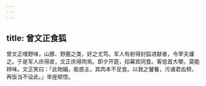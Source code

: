 ```yaml
---
---
---
```

title: 曾文正食狐
---



曾文正嗜野味，山豚、野鹿之类，好之尤笃。军人有射得封狐进献者，令宰夫燔之。于是军人庆得皮，文正庆得肉焉。即夕开筵，招幕宾同食。客低首大嚼，莫能辨味。文正笑曰：「此物媚，能惑主，其肉本不足食。以我之饕餮，污诸君齿颊，再饭当不设此。」举座顿悟。